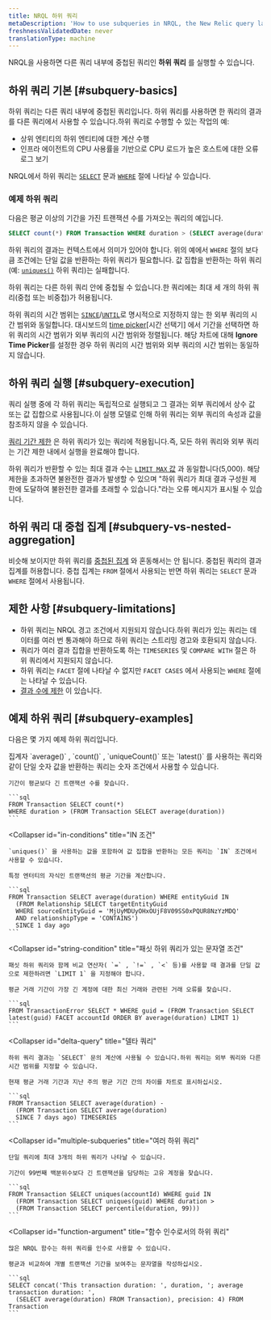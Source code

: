 ```yaml
---
title: NRQL 하위 쿼리
metaDescription: 'How to use subqueries in NRQL, the New Relic query language.'
freshnessValidatedDate: never
translationType: machine
---
```


NRQL을 사용하면 다른 쿼리 내부에 중첩된 쿼리인 **하위 쿼리** 를 실행할 수 있습니다.

## 하위 쿼리 기본 [#subquery-basics]

하위 쿼리는 다른 쿼리 내부에 중첩된 쿼리입니다. 하위 쿼리를 사용하면 한 쿼리의 결과를 다른 쿼리에서 사용할 수 있습니다.하위 쿼리로 수행할 수 있는 작업의 예:

* 상위 엔티티의 하위 엔티티에 대한 계산 수행
* 인프라 에이전트의 CPU 사용률을 기반으로 CPU 로드가 높은 호스트에 대한 오류 로그 보기

NRQL에서 하위 쿼리는 [`SELECT`](/docs/query-your-data/nrql-new-relic-query-language/get-started/nrql-syntax-clauses-functions/#state-select) 문과 [`WHERE`](/docs/query-your-data/nrql-new-relic-query-language/get-started/nrql-syntax-clauses-functions/#sel-where) 절에 나타날 수 있습니다.

### 예제 하위 쿼리

다음은 평균 이상의 기간을 가진 트랜잭션 수를 가져오는 쿼리의 예입니다.

```sql
SELECT count(*) FROM Transaction WHERE duration > (SELECT average(duration) FROM Transaction)
```

하위 쿼리의 결과는 컨텍스트에서 의미가 있어야 합니다. 위의 예에서 `WHERE` 절의 보다 큼 조건에는 단일 값을 반환하는 하위 쿼리가 필요합니다. 값 집합을 반환하는 하위 쿼리(예: [`uniques()`](/docs/query-your-data/nrql-new-relic-query-language/get-started/nrql-syntax-clauses-functions/#func-uniques) 하위 쿼리)는 실패합니다.

하위 쿼리는 다른 하위 쿼리 안에 중첩될 수 있습니다.한 쿼리에는 최대 세 개의 하위 쿼리(중첩 또는 비중첩)가 허용됩니다.

하위 쿼리의 시간 범위는 [`SINCE`](/docs/query-your-data/nrql-new-relic-query-language/get-started/nrql-syntax-clauses-functions/#sel-since)/[`UNTIL`](/docs/query-your-data/nrql-new-relic-query-language/get-started/nrql-syntax-clauses-functions/#sel-until)로 명시적으로 지정하지 않는 한 외부 쿼리의 시간 범위와 동일합니다. 대시보드의 [time picker](/docs/query-your-data/explore-query-data/dashboards/manage-your-dashboard/#dash-time-picker)\[시간 선택기] 에서 기간을 선택하면 하위 쿼리의 시간 범위가 외부 쿼리의 시간 범위와 정렬됩니다. 해당 차트에 대해 **Ignore Time Picker**를 설정한 경우 하위 쿼리의 시간 범위와 외부 쿼리의 시간 범위는 동일하지 않습니다.

## 하위 쿼리 실행 [#subquery-execution]

쿼리 실행 중에 각 하위 쿼리는 독립적으로 실행되고 그 결과는 외부 쿼리에서 상수 값 또는 값 집합으로 사용됩니다.이 실행 모델로 인해 하위 쿼리는 외부 쿼리의 속성과 값을 참조하지 않을 수 있습니다.

[쿼리 기간 제한](/docs/query-your-data/nrql-new-relic-query-language/get-started/rate-limits-nrql-queries/#query-duration) 은 하위 쿼리가 있는 쿼리에 적용됩니다.즉, 모든 하위 쿼리와 외부 쿼리는 기간 제한 내에서 실행을 완료해야 합니다.

하위 쿼리가 반환할 수 있는 최대 결과 수는 [`LIMIT MAX` 값](/docs/query-your-data/nrql-new-relic-query-language/get-started/nrql-syntax-clauses-functions/#sel-limit) 과 동일합니다(5,000). 해당 제한을 초과하면 불완전한 결과가 발생할 수 있으며 "하위 쿼리가 최대 결과 구성원 제한에 도달하여 불완전한 결과를 초래할 수 있습니다."라는 오류 메시지가 표시될 수 있습니다.

## 하위 쿼리 대 중첩 집계 [#subquery-vs-nested-aggregation]

비슷해 보이지만 하위 쿼리를 [중첩된 집계](/docs/query-your-data/nrql-new-relic-query-language/nrql-query-tutorials/nested-aggregation-make-ordered-computations-single-query) 와 혼동해서는 안 됩니다. 중첩된 쿼리의 결과 집계를 허용합니다. 중첩 집계는 `FROM` 절에서 사용되는 반면 하위 쿼리는 `SELECT` 문과 `WHERE` 절에서 사용됩니다.

## 제한 사항 [#subquery-limitations]

* 하위 쿼리는 NRQL 경고 조건에서 지원되지 않습니다.하위 쿼리가 있는 쿼리는 데이터를 여러 번 통과해야 하므로 하위 쿼리는 스트리밍 경고와 호환되지 않습니다.
* 쿼리가 여러 결과 집합을 반환하도록 하는 `TIMESERIES` 및 `COMPARE WITH` 절은 하위 쿼리에서 지원되지 않습니다.
* 하위 쿼리는 `FACET` 절에 나타날 수 없지만 `FACET CASES` 에서 사용되는 `WHERE` 절에는 나타날 수 있습니다.
* [결과 수에 제한](#subquery-execution) 이 있습니다.

## 예제 하위 쿼리 [#subquery-examples]

다음은 몇 가지 예제 하위 쿼리입니다.

<CollapserGroup>
  <Collapser
    id="numeric-conditions"
    title="숫자 조건"
  >
    집계자 `average()` , `count()` , `uniqueCount()` 또는 `latest()` 를 사용하는 쿼리와 같이 단일 숫자 값을 반환하는 쿼리는 숫자 조건에서 사용할 수 있습니다.

    기간이 평균보다 긴 트랜잭션 수를 찾습니다.

    ```sql
    FROM Transaction SELECT count(*)
    WHERE duration > (FROM Transaction SELECT average(duration))
    ```
  </Collapser>

  <Collapser
    id="in-conditions"
    title="IN 조건"
  >
    `uniques()` 을 사용하는 값을 포함하여 값 집합을 반환하는 모든 쿼리는 `IN` 조건에서 사용할 수 있습니다.

    특정 엔터티의 자식인 트랜잭션의 평균 기간을 계산합니다.

    ```sql
    FROM Transaction SELECT average(duration) WHERE entityGuid IN
      (FROM Relationship SELECT targetEntityGuid
      WHERE sourceEntityGuid = 'MjUyMDUyOHxOUjF8V09SS0xPQUR8NzYzMDQ'
      AND relationshipType = 'CONTAINS')
      SINCE 1 day ago
    ```
  </Collapser>

  <Collapser
    id="string-condition"
    title="패싯 하위 쿼리가 있는 문자열 조건"
  >
    패싯 하위 쿼리와 함께 비교 연산자( `=` , `!=` , `<` 등)를 사용할 때 결과를 단일 값으로 제한하려면 `LIMIT 1` 을 지정해야 합니다.

    평균 거래 기간이 가장 긴 계정에 대한 최신 거래와 관련된 거래 오류를 찾습니다.

    ```sql
    FROM TransactionError SELECT * WHERE guid = (FROM Transaction SELECT latest(guid) FACET accountId ORDER BY average(duration) LIMIT 1)
    ```
  </Collapser>

  <Collapser
    id="delta-query"
    title="델타 쿼리"
  >
    하위 쿼리 결과는 `SELECT` 문의 계산에 사용될 수 있습니다.하위 쿼리는 외부 쿼리와 다른 시간 범위를 지정할 수 있습니다.

    현재 평균 거래 기간과 지난 주의 평균 기간 간의 차이를 차트로 표시하십시오.

    ```sql
    FROM Transaction SELECT average(duration) -
      (FROM Transaction SELECT average(duration)
      SINCE 7 days ago) TIMESERIES
    ```
  </Collapser>

  <Collapser
    id="multiple-subqueries"
    title="여러 하위 쿼리"
  >
    단일 쿼리에 최대 3개의 하위 쿼리가 나타날 수 있습니다.

    기간이 99번째 백분위수보다 긴 트랜잭션을 담당하는 고유 계정을 찾습니다.

    ```sql
    FROM Transaction SELECT uniques(accountId) WHERE guid IN
      (FROM Transaction SELECT uniques(guid) WHERE duration >
      (FROM Transaction SELECT percentile(duration, 99)))
    ```
  </Collapser>

  <Collapser
    id="function-argument"
    title="함수 인수로서의 하위 쿼리"
  >
    많은 NRQL 함수는 하위 쿼리를 인수로 사용할 수 있습니다.

    평균과 비교하여 개별 트랜잭션 기간을 보여주는 문자열을 작성하십시오.

    ```sql
    SELECT concat('This transaction duration: ', duration, '; average transaction duration: ',
      (SELECT average(duration) FROM Transaction), precision: 4) FROM Transaction
    ```
  </Collapser>
</CollapserGroup>
